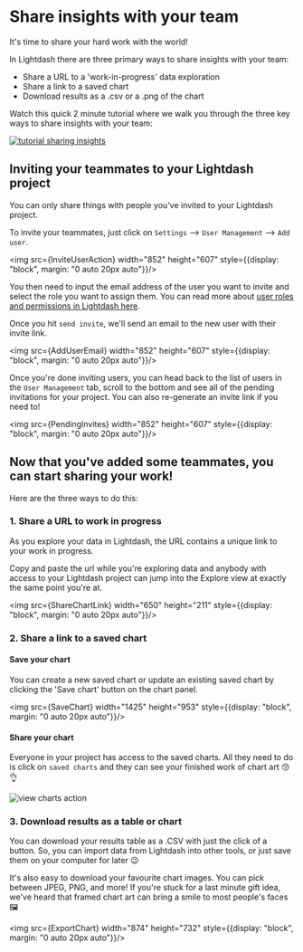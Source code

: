 
# Share insights with your team

It's time to share your hard work with the world!

In Lightdash there are three primary ways to share insights with your team:

* Share a URL to a 'work-in-progress' data exploration
* Share a link to a saved chart
* Download results as a .csv or a .png of the chart

Watch this quick 2 minute tutorial where we walk you through the three key ways to share insights with your team:

[![tutorial sharing insights](./assets/tutorial_sharing_insights.png)](https://youtu.be/8ZmwHY2R8Gw)

## Inviting your teammates to your Lightdash project

You can only share things with people you've invited to your Lightdash project.

To invite your teammates, just click on `Settings` --> `User Management` --> `Add user`.

<img src={InviteUserAction} width="852" height="607" style={{display: "block", margin: "0 auto 20px auto"}}/>

You then need to input the email address of the user you want to invite and select the role you want to assign them. You can read more about [user roles and permissions in Lightdash here](../../references/roles.md).

Once you hit `send invite`, we'll send an email to the new user with their invite link.

<img src={AddUserEmail} width="852" height="607" style={{display: "block", margin: "0 auto 20px auto"}}/>

Once you're done inviting users, you can head back to the list of users in the `User Management` tab, scroll to the bottom and see all of the pending invitations for your project. You can also re-generate an invite link if you need to!

<img src={PendingInvites} width="852" height="607" style={{display: "block", margin: "0 auto 20px auto"}}/>

## Now that you've added some teammates, you can start sharing your work!

Here are the three ways to do this:

### 1. Share a URL to work in progress

As you explore your data in Lightdash, the URL contains a unique link to your work in progress.

Copy and paste the url while you're exploring data and anybody with access to your Lightdash project can jump into the Explore view at exactly the same point you're at.

<img src={ShareChartLink} width="650" height="211" style={{display: "block", margin: "0 auto 20px auto"}}/>

### 2. Share a link to a saved chart

#### Save your chart

You can create a new saved chart or update an existing saved chart by clicking the 'Save chart' button on the chart panel.

<img src={SaveChart} width="1425" height="953" style={{display: "block", margin: "0 auto 20px auto"}}/>

#### Share your chart

Everyone in your project has access to the saved charts. All they need to do is click on `saved charts` and they can see your finished work of chart art 😚👌

![view charts action](./assets/view_charts_action.png)

### 3. Download results as a table or chart

You can download your results table as a .CSV with just the click of a button. So, you can import data from Lightdash into other tools, or just save them on your computer for later 😉

It's also easy to download your favourite chart images. You can pick between JPEG, PNG, and more! If you're stuck for a last minute gift idea, we've heard that framed chart art can bring a smile to most people's faces 🖼

<img src={ExportChart} width="874" height="732" style={{display: "block", margin: "0 auto 20px auto"}}/>
